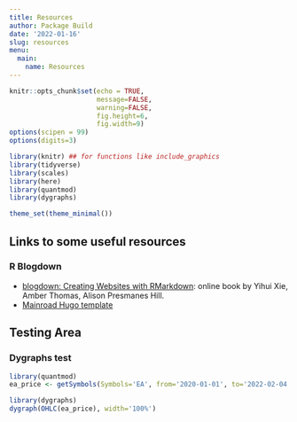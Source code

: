 ```yaml
---
title: Resources
author: Package Build
date: '2022-01-16'
slug: resources
menu: 
  main:
    name: Resources
---
```


```r
knitr::opts_chunk$set(echo = TRUE,
                      message=FALSE,
                      warning=FALSE,
                      fig.height=6,
                      fig.width=9)
options(scipen = 99)
options(digits=3)

library(knitr) ## for functions like include_graphics
library(tidyverse)
library(scales)
library(here)
library(quantmod)
library(dygraphs)

theme_set(theme_minimal())
```

## Links to some useful resources

### R Blogdown

* [blogdown: Creating Websites with RMarkdown](https://bookdown.org/yihui/blogdown/): online book by Yihui Xie, Amber Thomas, Alison Presmanes Hill.
* [Mainroad Hugo template](https://themes.gohugo.io/themes/mainroad/)

## Testing Area

### Dygraphs test 

```r
library(quantmod)
ea_price <- getSymbols(Symbols='EA', from='2020-01-01', to='2022-02-04', auto.assign = FALSE)
```

```r
library(dygraphs)
dygraph(OHLC(ea_price), width='100%') 
```
